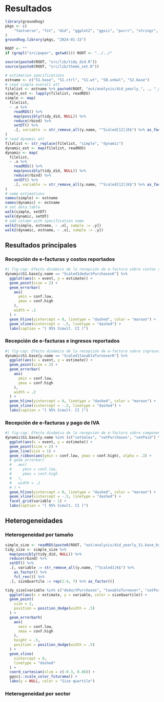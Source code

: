 # Resultados

```r
library(groundhog)
pkgs <- c(
    "fastverse", "fst", "did", "ggplot2", "ggsci", "purrr", "stringr", "forcats", "fixest", "gtsummary", "kableExtra"
)
groundhog.library(pkgs, "2024-01-15")

ROOT <- ""
if (grepl("src/paper", getwd())) ROOT <- "../../"

source(paste0(ROOT, "src/lib/tidy_did.R"))
source(paste0(ROOT, "src/lib/theme_set.R"))
```

```r
# estimation specifications
estname <- c("S1.base", "S1.ctrl", "S1.wt", "S0.unbal", "S2.base")
# read simple overall att
filelist <- estname %>% paste0(ROOT, "out/analysis/did_yearly_", ., "_aggte.simple.RDS")
simple_est <- lapply(filelist, readRDS)
simple <- map(
  filelist,
  ~ .x %>%
    readRDS() %>%
    map(possibly(tidy_did, NULL)) %>%
    reduce(rbind) %>%
    setDT() %>%
    .[, variable := str_remove_all(y.name, "^Scaled[12]|K$") %>% as_factor()]
)
# read dynamic att
filelist <- str_replace(filelist, "simple", "dynamic")
dynamic_est <- map(filelist, readRDS)
dynamic <- map(
  filelist,
  ~ .x %>%
    readRDS() %>%
    map(possibly(tidy_did, NULL)) %>%
    reduce(rbind) %>%
    setDT() %>%
    .[, variable := str_remove_all(y.name, "^Scaled[12]|K$") %>% as_factor()]
)
# name estimations
names(simple) <- estname
names(dynamic) <- estname
# set data.table
walk(simple, setDT)
walk(dynamic, setDT)
# add column with specification name
walk2(simple, estname, ~ .x[, sample := .y])
walk2(dynamic, estname, ~ .x[, sample := .y])
```

## Resultados principales

### Recepción de e-facturas y costos reportados

```r
#| fig-cap: Efecto dinámico de la recepción de e-factura sobre costos reportados
dynamic$S1.base[y.name == "Scaled1deductPurchasesK"] %>%
  ggplot(aes(x = event, y = estimate)) +
  geom_point(size = 2) +
  geom_errorbar(
    aes(
      ymin = conf.low,
      ymax = conf.high
    ),
    width = .2
  ) +
  geom_hline(yintercept = 0, linetype = "dashed", color = "maroon") +
  geom_vline(xintercept = -.5, linetype = "dashed") +
  labs(caption = "[ 95% Simult. CI ]")
```

### Recepción de e-facturas e ingresos reportados

```r
#| fig-cap: Efecto dinámico de la recepción de e-factura sobre ingresos reportados
dynamic$S1.base[y.name == "Scaled1taxableTurnoverK"] %>%
  ggplot(aes(x = event, y = estimate)) +
  geom_point(size = 2) +
  geom_errorbar(
    aes(
      ymin = conf.low,
      ymax = conf.high
    ),
    width = .2
  ) +
  geom_hline(yintercept = 0, linetype = "dashed", color = "maroon") +
  geom_vline(xintercept = -.5, linetype = "dashed") +
  labs(caption = "[ 95% Simult. CI ]")
```

### Recepción de e-facturas y pago de IVA

```r
#| fig-cap: Efecto dinámico de la recepción de e-factura sobre componentes del IVA
dynamic$S1.base[y.name %in% (c("vatSales", "vatPurchases", "vatPaid") %>% paste0("Scaled1", ., "K"))] %>%
  ggplot(aes(x = event, y = estimate)) +
  geom_point(size = 2) +
  geom_line(size = 1) +
  geom_ribbon(aes(ymin = conf.low, ymax = conf.high), alpha = .3) +
  # geom_errorbar(
  #   aes(
  #     ymin = conf.low,
  #     ymax = conf.high
  #   ),
  #   width = .2
  # ) +
  geom_hline(yintercept = 0, linetype = "dashed", color = "maroon") +
  geom_vline(xintercept = -.5, linetype = "dashed") +
  facet_grid(variable ~ 1) +
  labs(caption = "[ 95% Simult. CI ]")
```

## Heterogeneidades

### Heterogeneidad por tamaño

```r
simple_size <- readRDS(paste0(ROOT, "out/analysis/did_yearly_S1.base_by.size_aggte.simple.RDS"))
tidy_size <- simple_size %>%
  map(possibly(tidy_did, NULL)) %>%
  reduce(rbind) %>%
  setDT() %>%
  .[, variable := str_remove_all(y.name, "^Scaled1|K$") %>%
    as_factor() %>%
    fct_rev()] %>%
  .[, sizeQuartile := rep(1:4, 7) %>% as_factor()]

tidy_size[variable %in% c("deductPurchases", "taxableTurnover", "vatPurchases", "vatSales", "vatPaid")] %>%
  ggplot(aes(x = estimate, y = variable, color = sizeQuartile)) +
  geom_point(
    size = 2,
    position = position_dodge(width = .5)
  ) +
  geom_errorbarh(
    aes(
      xmin = conf.low,
      xmax = conf.high
    ),
    height = .5,
    position = position_dodge(width = .5)
  ) +
  geom_vline(
    xintercept = 0,
    linetype = "dashed"
  ) +
  coord_cartesian(xlim = c(-0.3, 0.86)) +
  ggsci::scale_color_futurama() +
  labs(y = NULL, color = "Size quartile")
```

### Heterogeneidad por sector

